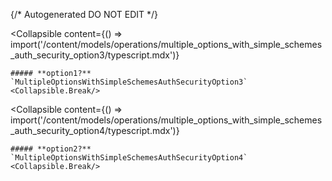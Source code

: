 {/* Autogenerated DO NOT EDIT  */}

<Collapsible
    content={() => import('/content/models/operations/multiple_options_with_simple_schemes_auth_security_option3/typescript.mdx')}
>
    ##### **option1?** `MultipleOptionsWithSimpleSchemesAuthSecurityOption3`
    <Collapsible.Break/>
</Collapsible>

<Collapsible
    content={() => import('/content/models/operations/multiple_options_with_simple_schemes_auth_security_option4/typescript.mdx')}
>
    ##### **option2?** `MultipleOptionsWithSimpleSchemesAuthSecurityOption4`
    <Collapsible.Break/>
</Collapsible>

